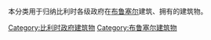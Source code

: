 本分类用于归纳比利时各级政府在[[布鲁塞尔|布鲁塞尔]]建筑、拥有的建筑物。

[[Category:比利时政府建筑物|Category:比利时政府建筑物]]
[[Category:布鲁塞尔建筑物|Category:布鲁塞尔建筑物]]